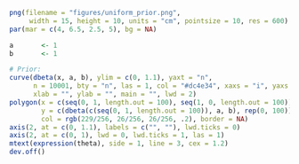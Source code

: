 
```r
png(filename = "figures/uniform_prior.png", 
     width = 15, height = 10, units = "cm", pointsize = 10, res = 600)
par(mar = c(4, 6.5, 2.5, 5), bg = NA)

a       <- 1
b       <- 1

# Prior:
curve(dbeta(x, a, b), ylim = c(0, 1.1), yaxt = "n", 
      n = 10001, bty = "n", las = 1, col = "#dc4e34", xaxs = "i", yaxs = "i", 
      xlab = "", ylab = "", main = "", lwd = 2)
polygon(x = c(seq(0, 1, length.out = 100), seq(1, 0, length.out = 100)), 
        y = c(dbeta(c(seq(0, 1, length.out = 100)), a, b), rep(0, 100)), 
        col = rgb(229/256, 26/256, 26/256, .2), border = NA)
axis(2, at = c(0, 1.1), labels = c("", ""), lwd.ticks = 0)
axis(2, at = c(0, 1), lwd = 0, lwd.ticks = 1, las = 1)
mtext(expression(theta), side = 1, line = 3, cex = 1.2)
dev.off()
```
